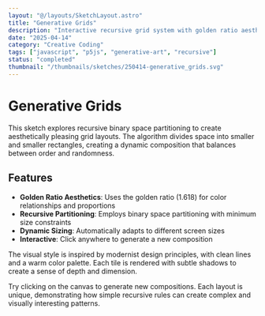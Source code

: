 ```yaml
---
layout: "@/layouts/SketchLayout.astro"
title: "Generative Grids"
description: "Interactive recursive grid system with golden ratio aesthetics"
date: "2025-04-14"
category: "Creative Coding"
tags: ["javascript", "p5js", "generative-art", "recursive"]
status: "completed"
thumbnail: "/thumbnails/sketches/250414-generative_grids.svg"
---
```



# Generative Grids

This sketch explores recursive binary space partitioning to create aesthetically pleasing grid layouts. The algorithm divides space into smaller and smaller rectangles, creating a dynamic composition that balances between order and randomness.

## Features

- **Golden Ratio Aesthetics**: Uses the golden ratio (1.618) for color relationships and proportions
- **Recursive Partitioning**: Employs binary space partitioning with minimum size constraints
- **Dynamic Sizing**: Automatically adapts to different screen sizes
- **Interactive**: Click anywhere to generate a new composition

The visual style is inspired by modernist design principles, with clean lines and a warm color palette. Each tile is rendered with subtle shadows to create a sense of depth and dimension.

<div class="interactive-component">
  <GenerativeGridsSketch />
</div>

Try clicking on the canvas to generate new compositions. Each layout is unique, demonstrating how simple recursive rules can create complex and visually interesting patterns.
